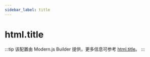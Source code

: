 ```yaml
---
sidebar_label: title
---
```


# html.title

:::tip
该配置由 Modern.js Builder 提供，更多信息可参考 [html.title](https://modernjs.dev/builder/api/config-html.html#html-title)。
:::


<Main />
